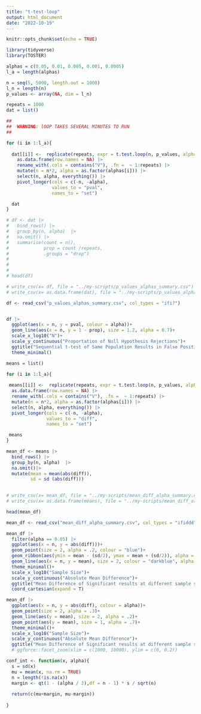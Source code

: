 ```yaml
---
title: "t-test-loop"
output: html_document
date: "2022-10-19"
---
```


```r
knitr::opts_chunk$set(echo = TRUE)
```

```r
library(tidyverse)
library(TOSTER)
```

```r
alphas = c(0.05, 0.01, 0.005, 0.001, 0.0005)
l_a = length(alphas) 

n = seq(5, 5000, length.out = 1000)
l_n = length(n)
p_values <- array(NA, dim = l_n)

repeats = 1000
dat = list()
```


```r
##  
##  WARNING: lOOP TAKES SEVERAL MINUTES TO RUN
##

for (i in 1:l_a){
  
  dat[[i]] <-  replicate(repeats, expr = t.test.loop(n, p_values, alpha = alphas[i], break_loop = TRUE, get_pval = TRUE)) |>
    as.data.frame(row.names = NA) |> 
    rename_with(.cols = contains("V"), .fn =  ~ 1:repeats) |> 
    mutate(n = n*2, alpha = as.factor(alphas[i])) |>
    select(n, alpha, everything()) |>
    pivot_longer(cols = c(-n, -alpha),
                 values_to = "pval",
                 names_to = "set")

  dat
}


```


```r

# df <- dat |>
#   bind_rows() |>
#   group_by(n, alpha)  |>
#   na.omit() |>
#   summarise(count = n(),
#             prop = count /repeats,
#             .groups = "drop")
# 
# 
# 
# head(df)

# write_csv(x= df, file = "../my-scripts/p_values_alphas_summary.csv")
# write_csv(x= as.data.frame(dat), file = "../my-scripts/p_values_alphas.csv")
```

```r
df <- read_csv("p_values_alphas_summary.csv", col_types = "ifi?")


df |> 
  ggplot(aes(x = n, y = pval, colour = alpha))+
  geom_line(aes(x = n, y = 1 - prop), size = 1.2, alpha = 0.7)+
  scale_x_log10("N")+
  scale_y_continuous("Proportation of Null Hypothesis Rejections")+
  ggtitle("Sequential t-test of Same Population Results in False Positives")+
  theme_minimal()
```


```r
means = list()

for (i in 1:l_a){
  
 means[[i]] <-  replicate(repeats, expr = t.test.loop(n, p_values, alpha = alphas[i], break_loop = TRUE, get_pval = FALSE)) |>
  as.data.frame(row.names = NA) |> 
  rename_with(.cols = contains("V"), .fn =  ~ 1:repeats) |> 
  mutate(n = n*2, alpha = as.factor(alphas[i])) |> 
  select(n, alpha, everything()) |> 
  pivot_longer(cols = c(-n, -alpha),
               values_to = "diff",
               names_to = "set") 

 means
}
```

```r
mean_df <- means |>
  bind_rows() |>
  group_by(n, alpha)  |>
  na.omit()|> 
  mutate(mean = mean(abs(diff)), 
         sd = sd (abs(diff)))

 
# write_csv(x= mean_df, file = "../my-scripts/mean_diff_alpha_summary.csv")
# write_csv(x= as.data.frame(means), file = "../my-scripts/mean_diff_alpha.csv")

head(mean_df)
```

```r

mean_df <- read_csv("mean_diff_alpha_summary.csv", col_types = "ifiddd")

mean_df |>
  filter(alpha == 0.05) |> 
  ggplot(aes(x = n, y = abs(diff)))+
  geom_point(size = 2, alpha = .2, colour = "blue")+
  geom_ribbon(aes(ymin = mean - (sd/2), ymax = mean + (sd/2)), alpha = .4, fill = "lightblue")+
  geom_line(aes(x = n, y = mean), size = 2, colour = "darkblue", alpha = .6)+
  theme_minimal()+
  scale_x_log10("Sample Size")+
  scale_y_continuous("Absolute Mean Difference")+
  ggtitle("Mean Difference of Significant results at different sample sizes (p < 0.05)")+
  coord_cartesian(expand = T)


```

```r
mean_df |> 
  ggplot(aes(x = n, y = abs(diff), colour = alpha))+
  geom_point(size = 2, alpha = .3)+
  geom_line(aes(y = mean), size = 2, alpha = .2)+
  geom_point(aes(y = mean), size = 1, alpha = .7)+
  theme_minimal()+
  scale_x_log10("Sample Size")+
  scale_y_continuous("Absolute Mean Difference")+
  ggtitle("Mean Difference of Significant results at different sample sizes (for different alphas)")
  # ggforce::facet_zoom(xlim = c(1000, 10000), ylim = c(0, 0.2))
```

```r
conf_int <- function(x, alpha){
  s = sd(x)
  mu = mean(x, na.rm = TRUE)
  n = length(!is.na(x))
  margin <- qt(1 - (alpha / 2),df = n - 1) * s / sqrt(n)
  
  return(c(mu+margin, mu-margin))
  
}

```


